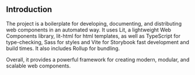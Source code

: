 
<Meta title="Dev/Introduction" />

## Introduction

The project is a boilerplate for developing, documenting, and distributing web components in an automated way.
It uses Lit, a lightweight Web Components library, lit-html for html templates, as well as TypeScript for type-checking, Sass for styles and
Vite for Storybook fast development and build times. It also includes Rollup for bundling.

Overall, it provides a powerful framework for creating modern, modular, and scalable web components.